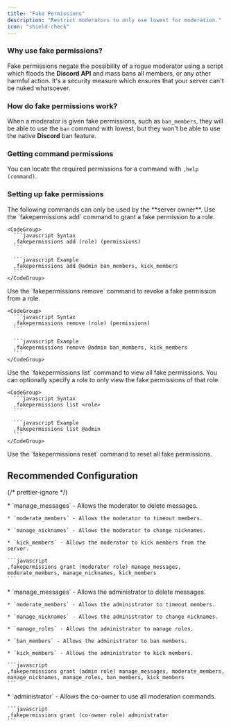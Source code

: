 ```yaml
---
title: "Fake Permissions"
description: "Restrict moderators to only use lowest for moderation."
icon: "shield-check"
---
```


### Why use fake permissions?

Fake permissions negate the possibility of a rogue moderator using a script which floods the **Discord API** and mass bans all members, or any other harmful action.
It's a security measure which ensures that your server can't be nuked whatsoever.

### How do fake permissions work?

When a moderator is given fake permissions, such as `ban_members`, they will be able to use the `ban` command with lowest, but they won't be able to use the native **Discord** ban feature.

### Getting command permissions

You can locate the required permissions for a command with `,help (command)`.


### Setting up fake permissions

<Warning>
  The following commands can only be used by the **server owner**.
</Warning>

<AccordionGroup>
  <Accordion title="Granting fake permissions to a role">
    Use the `fakepermissions add` command to grant a fake permission to a role.

    <CodeGroup>
      ```javascript Syntax
      ,fakepermissions add (role) (permissions)
      ```

      ```javascript Example
      ,fakepermissions add @admin ban_members, kick_members
      ```
    </CodeGroup>
  </Accordion>

  <Accordion title="Revoking fake permissions from a role">
    Use the `fakepermissions remove` command to revoke a fake permission from a role.

    <CodeGroup>
      ```javascript Syntax
      ,fakepermissions remove (role) (permissions)
      ```

      ```javascript Example
      ,fakepermissions remove @admin ban_members, kick_members
      ```
    </CodeGroup>
  </Accordion>

  <Accordion title="Viewing fake permissions">
    Use the `fakepermissions list` command to view all fake permissions.
    <Info>You can optionally specify a role to only view the fake permissions of that role.</Info>

    <CodeGroup>
      ```javascript Syntax
      ,fakepermissions list <role>
      ```

      ```javascript Example
      ,fakepermissions list @admin
      ```
    </CodeGroup>
  </Accordion>

  <Accordion title="Revoking all fake permissions">
    Use the `fakepermissions reset` command to reset all fake permissions.
  </Accordion>
</AccordionGroup>

## Recommended Configuration

{/* prettier-ignore */}

<Tabs>
  <Tab title="Moderator">
    * `manage_messages` - Allows the moderator to delete messages.

    * `moderate_members` - Allows the moderator to timeout members.

    * `manage_nicknames` - Allows the moderator to change nicknames.

    * `kick_members` - Allows the moderator to kick members from the server.

    ```javascript
    ,fakepermissions grant (moderator role) manage_messages, moderate_members, manage_nicknames, kick_members
    ```
  </Tab>

  <Tab title="Administrator">
    * `manage_messages` - Allows the administrator to delete messages.

    * `moderate_members` - Allows the administrator to timeout members.

    * `manage_nicknames` - Allows the administrator to change nicknames.

    * `manage_roles` - Allows the administrator to manage roles.

    * `ban_members` - Allows the administrator to ban members.

    * `kick_members` - Allows the administrator to kick members.

    ```javascript
    ,fakepermissions grant (admin role) manage_messages, moderate_members, manage_nicknames, manage_roles, ban_members, kick_members
    ```
  </Tab>

  <Tab title="Co-Owner">
    * `administrator` - Allows the co-owner to use all moderation commands.

    ```javascript
    ,fakepermissions grant (co-owner role) administrator
    ```
  </Tab>
</Tabs>